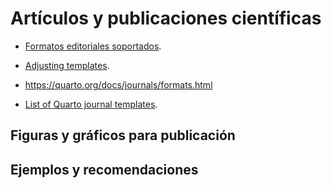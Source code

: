 # Artículos y publicaciones científicas

- [Formatos editoriales soportados](https://quarto.org/docs/journals/).
- [Adjusting templates](https://quarto.org/docs/journals/templates.html).

- <https://quarto.org/docs/journals/formats.html>

- [List of Quarto journal templates](https://github.com/quarto-journals).


## Figuras y gráficos para publicación


## Ejemplos y recomendaciones



